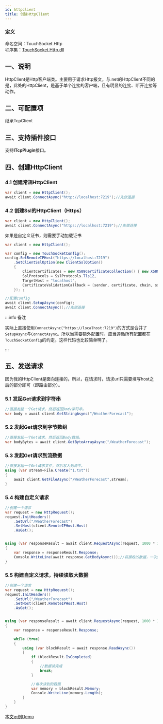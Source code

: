 ```yaml
---
id: httpclient
title: 创建HttpClient
---
```


### 定义

命名空间：TouchSocket.Http <br/>
程序集：[TouchSocket.Http.dll](https://www.nuget.org/packages/TouchSocket.Http)

## 一、说明

HttpClient是Http客户端类。主要用于请求Http报文。与.net的HttpClient不同的是，此处的HttpClient，是基于单个连接的客户端，且有明显的连接、断开连接等动作。


## 二、可配置项

继承TcpClient

<a name="mMhq1"></a>

## 三、支持插件接口

支持**ITcpPlugin**接口。

<a name="LAsiE"></a>

## 四、创建HttpClient

### 4.1 创建常规HttpClient
```csharp showLineNumbers
var client = new HttpClient();
await client.ConnectAsync("http://localhost:7219");//先做连接
```

### 4.2 创建Ssl的HttpClient（Https）

```csharp showLineNumbers
var client = new HttpClient();
await client.ConnectAsync("https://localhost:7219");//先做连接
```

如果是自定义证书，则需要手动加载证书

```csharp showLineNumbers
var client = new HttpClient();

var config = new TouchSocketConfig();
config.SetRemoteIPHost("https://localhost:7219")
    .SetClientSslOption(new ClientSslOption()
    {
        ClientCertificates = new X509CertificateCollection() { new X509Certificate2("Socket.pfx", "Socket") },
        SslProtocols = SslProtocols.Tls12,
        TargetHost = "localhost",
        CertificateValidationCallback = (sender, certificate, chain, sslPolicyErrors) => { return true; }
    }); ;

//配置config
await client.SetupAsync(config);
await client.ConnectAsync();//先做连接
```

:::info 备注

实际上直接使用`ConnectAsync("https://localhost:7219")`的方式是合并了`SetupAsync`与`ConnectAsync`。所以当需要额外配置时，应当遵循所有配置都在`TouchSocketConfig`的约定。这样代码也比较简单明了。

:::  

## 五、发送请求

因为我的HttpClient是面向连接的，所以，在请求时，请求url只需要填写host之后的部分即可（即路由部分）。

### 5.1 发起Get请求到字符串

```csharp showLineNumbers
//直接发起一个Get请求，然后返回Body字符串。
var body = await client.GetStringAsync("/WeatherForecast");
```

### 5.2 发起Get请求到字节数组

```csharp showLineNumbers
//直接发起一个Get请求，然后返回Body数组。
var bodyBytes = await client.GetByteArrayAsync("/WeatherForecast");
```

### 5.3 发起Get请求到流数据

```csharp showLineNumbers
//直接发起一个Get请求文件，然后写入到流中。
using (var stream=File.Create("1.txt"))
{
    await client.GetFileAsync("/WeatherForecast",stream);
}
```

### 5.4 构建自定义请求

```csharp showLineNumbers
//创建一个请求
var request = new HttpRequest();
request.InitHeaders()
    .SetUrl("/WeatherForecast")
    .SetHost(client.RemoteIPHost.Host)
    .AsGet();


using (var responseResult = await client.RequestAsync(request, 1000 * 10))
{
    var response = responseResult.Response;
    Console.WriteLine(await response.GetBodyAsync());//将接收的数据，一次性转为utf8编码的字符串
}
```

### 5.5 构建自定义请求，持续读取大数据

```csharp showLineNumbers
//创建一个请求
var request = new HttpRequest();
request.InitHeaders()
    .SetUrl("/WeatherForecast")
    .SetHost(client.RemoteIPHost.Host)
    .AsGet();


using (var responseResult = await client.RequestAsync(request, 1000 * 10))
{
    var response = responseResult.Response;

    while (true)
    {
        using (var blockResult = await response.ReadAsync())
        {
            if (blockResult.IsCompleted)
            {
                //数据读完成
                break;
            }

            //每次读到的数据
            var memory = blockResult.Memory;
            Console.WriteLine(memory.Length);
        }
    }
}
```

[本文示例Demo](https://gitee.com/RRQM_Home/TouchSocket/tree/master/examples/Http)